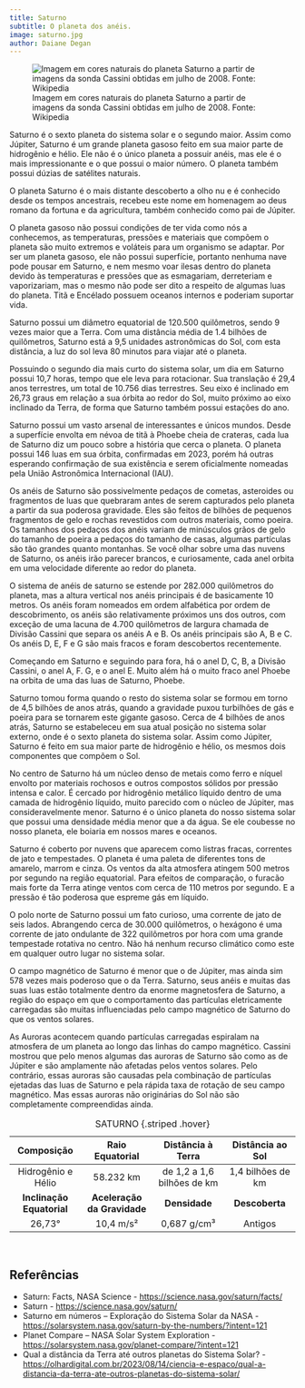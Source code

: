 ```yaml
---
title: Saturno
subtitle: O planeta dos anéis.
image: saturno.jpg
author: Daiane Degan
---
```


![Imagem em cores naturais do planeta Saturno a partir de imagens da sonda Cassini obtidas em julho de 2008. Fonte: Wikipedia ](saturno.jpg)


Saturno é o sexto planeta do sistema solar e o segundo maior. Assim como Júpiter, Saturno é um grande planeta gasoso feito em sua maior parte de hidrogênio e hélio. Ele não é o único planeta a possuir anéis, mas ele é o mais impressionante e o que  possui o maior número. O planeta também possui dúzias de satélites naturais.

O planeta Saturno é o mais distante descoberto a olho nu e é conhecido desde os tempos ancestrais, recebeu este nome em  homenagem ao deus romano da fortuna e da agricultura, também conhecido como pai de Júpiter.

O planeta gasoso não possui condições de ter vida  como nós a conhecemos, as temperaturas, pressões e materiais que compõem o planeta são muito extremos e voláteis para um organismo se adaptar. Por ser um planeta gasoso, ele não possui superfície, portanto nenhuma nave pode pousar em Saturno, e nem mesmo voar ilesas dentro do planeta devido às temperaturas e pressões que as esmagariam, derreteriam e vaporizariam, mas o mesmo não pode ser dito a respeito de algumas luas do planeta. Titã e Encélado possuem oceanos internos e poderiam suportar vida.

Saturno possui um diâmetro equatorial de 120.500 quilômetros, sendo 9 vezes maior que a Terra. Com uma distância média de 1.4 bilhões de quilômetros, Saturno está a 9,5 unidades astronômicas do Sol, com esta distância, a luz do sol leva 80 minutos para viajar até o planeta.

Possuindo o segundo dia mais curto do sistema solar, um dia em Saturno possui 10,7 horas, tempo que ele leva para rotacionar. Sua translação é 29,4 anos terrestres, um total de 10.756 dias terrestres. Seu eixo é inclinado em 26,73 graus em relação a sua órbita ao redor do Sol, muito próximo ao eixo inclinado da Terra,  de forma que Saturno também possui estações do ano.

Saturno possui um vasto arsenal de interessantes e únicos mundos. Desde a superfície envolta em névoa de titã à Phoebe cheia de crateras, cada lua de Saturno diz um pouco sobre a história que cerca o planeta. O planeta possui 146 luas em sua órbita, confirmadas em 2023, porém há outras esperando confirmação de sua existência e serem oficialmente nomeadas pela União Astronômica Internacional (IAU).

Os anéis de Saturno são possivelmente pedaços de cometas, asteroides ou fragmentos de luas que quebraram antes de serem capturados pelo planeta a partir da sua poderosa gravidade. Eles são feitos de bilhões de pequenos fragmentos de gelo e rochas revestidos com outros materiais, como poeira. Os tamanhos dos pedaços dos anéis variam de minúsculos grãos de gelo do tamanho de poeira a pedaços do tamanho de casas, algumas partículas são tão grandes quanto montanhas. Se você olhar sobre uma das nuvens de Saturno, os anéis irão parecer brancos, e curiosamente, cada anel orbita em uma velocidade diferente ao redor do planeta.

O sistema de anéis de saturno se estende por 282.000 quilômetros do planeta, mas a altura vertical nos anéis principais é de basicamente 10 metros. Os anéis foram nomeados em ordem alfabética por ordem de descobrimento, os anéis são relativamente próximos uns dos outros, com exceção de uma lacuna de 4.700 quilômetros de largura chamada de Divisão Cassini que separa os anéis A e B. Os anéis principais são A, B e C. Os anéis D, E, F e G são mais fracos e foram descobertos recentemente.

Começando em Saturno e seguindo para fora, há o anel D, C, B, a Divisão Cassini, o anel A, F. G, e o anel E. Muito além há o muito fraco anel Phoebe na orbita de uma das luas de Saturno, Phoebe.

Saturno tomou forma quando o resto do sistema solar se formou em torno de 4,5 bilhões de anos atrás, quando a gravidade puxou turbilhões de gás e poeira para se tornarem este gigante gasoso. Cerca de 4 bilhões de anos atrás, Saturno se estabeleceu em sua atual posição no sistema solar externo, onde é o sexto planeta do sistema solar. Assim como Júpiter, Saturno é feito em sua maior parte de hidrogênio e hélio, os mesmos dois componentes que compõem o Sol.

No centro de Saturno há um núcleo denso de metais como ferro e níquel envolto por materiais rochosos e outros compostos sólidos por pressão intensa e calor. É cercado por hidrogênio metálico líquido dentro de uma camada de hidrogênio líquido, muito parecido com o núcleo de Júpiter, mas consideravelmente menor. Saturno é o único planeta do nosso sistema solar que possui uma densidade média menor que a da água. Se ele coubesse no nosso planeta, ele boiaria em nossos mares e oceanos.

Saturno é coberto por nuvens que aparecem como listras fracas, correntes de jato e tempestades. O planeta é uma paleta de diferentes tons de amarelo, marrom e cinza. Os ventos da alta atmosfera atingem 500 metros por segundo na região equatorial. Para efeitos de comparação, o furacão mais forte da Terra atinge ventos com cerca de 110 metros por segundo. E a pressão é tão poderosa que espreme gás em líquido.

O polo norte de Saturno possui um fato curioso, uma corrente de jato de seis lados. Abrangendo cerca de 30.000 quilômetros, o hexágono é uma corrente de jato ondulante de 322 quilômetros por hora com uma grande tempestade rotativa no centro. Não há nenhum recurso climático como este em qualquer outro lugar no sistema solar. 

O campo magnético de Saturno é menor que o de Júpiter, mas ainda sim 578 vezes mais poderoso que o da Terra. Saturno, seus anéis e muitas das suas luas estão totalmente dentro da enorme magnetosfera de Saturno, a região do espaço em que o comportamento das partículas eletricamente carregadas são muitas influenciadas pelo campo magnético de Saturno do que os ventos solares.

As Auroras acontecem quando partículas carregadas espiralam na atmosfera de um planeta ao longo das linhas do campo magnético. Cassini mostrou que pelo menos algumas das auroras de Saturno são como as de Júpiter e são amplamente não afetadas pelos ventos solares. Pelo contrário,  essas auroras são  causadas pela combinação de partículas ejetadas das luas de Saturno e pela rápida taxa de rotação de seu campo magnético. Mas essas auroras não originárias do Sol não são completamente compreendidas ainda.

| **Composição**               | **Raio Equatorial**  | **Distância à Terra** | **Distância ao Sol**  |
|:--------:|:--------:|:--------:|:--------:|
| Hidrogênio e Hélio | 58.232 km | de 1,2 a 1,6 bilhões de km | 1,4 bilhões de km |
| **Inclinação Equatorial**    | **Aceleração da Gravidade** | **Densidade** | **Descoberta** |
| 26,73° | 10,4 m/s² | 0,687 g/cm³ | Antigos |
: SATURNO {.striped .hover}

<br>

## Referências

* Saturn: Facts, NASA Science - <https://science.nasa.gov/saturn/facts/>   
* Saturn - <https://science.nasa.gov/saturn/>  
* Saturno em números – Exploração do Sistema Solar da NASA - <https://solarsystem.nasa.gov/saturn-by-the-numbers/?intent=121>  
* Planet Compare – NASA Solar System Exploration - <https://solarsystem.nasa.gov/planet-compare/?intent=121>  
* Qual a distância da Terra até outros planetas do Sistema Solar? - <https://olhardigital.com.br/2023/08/14/ciencia-e-espaco/qual-a-distancia-da-terra-ate-outros-planetas-do-sistema-solar/>